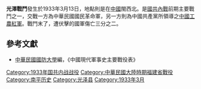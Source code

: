 {{Infobox Military Conflict|
campaign=|
image=|
caption=|
conflict=光澤戰鬥|
partof=[[国共内战|国共内战]]|
date=1933年3月13日|
place=[[中國|中國]]福建西北|
result=國民革命軍守軍遭伏擊，損失數千|
combatant1=中華民國國民革命軍暫4旅周志群部、1團楊冕祿部|
combatant2=10軍、獨1師| 
commander1=[[周志群|周志群]]、[[楊冕祿|楊冕祿]]|
commander2=[[周建屏|周建屏]]、[[黃立貴|黃立貴]]|
strength1=|
strength2=|
casualties1=|
casualties2=|
}}
'''光澤戰鬥'''發生於1933年3月13日，地點則是在[[中國|中國]]閩西北。是[[第一次国共内战|國共內戰]]前期主要戰鬥之一，交戰一方為中華民國國民革命軍，另一方則為中國共產黨所領導之[[中國工農紅軍|中國工農紅軍]]。戰鬥末了，遭伏擊的國軍傷亡三分之二。

==參考文獻==
*[[中華民國|中華民國]][[國防大學_(臺灣)|國防大學]]編，《中國現代軍事史主要戰役表》

{{第一次国共内战}}
[[Category:1933年国共内战战役|Category:1933年国共内战战役]]
[[Category:中華民國大陸時期福建省戰役|Category:中華民國大陸時期福建省戰役]]
[[Category:南平历史|Category:南平历史]]
[[Category:光泽县|Category:光泽县]]
[[Category:1933年3月|Category:1933年3月]]